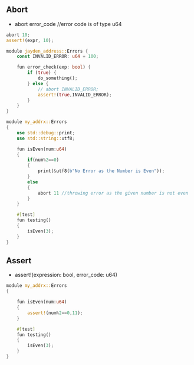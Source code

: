 ## Abort
- abort error_code //error code is of type u64
```rust
abort 10;
assert!(expr, 10);
```

```rust
module jayden_address::Errors {
    const INVALID_ERROR: u64 = 100;

    fun error_check(exp: bool) {
        if (true) {
            do_something();
        } else {
            // abort INVALID_ERROR;
            assert!(true,INVALID_ERROR);
        }
    }
}
```

```rust
module my_addrx::Errors
{
    use std::debug::print;
    use std::string::utf8;

    fun isEven(num:u64)
    {
        if(num%2==0)
        {
            print(&utf8(b"No Error as the Number is Even"));
        }
        else
        {
            abort 11 //throwing error as the given number is not even
        }
    }

    #[test]
    fun testing()
    {
        isEven(3);
    }
}
```

## Assert
- assert!(expression: bool, error_code: u64)
```rust
module my_addrx::Errors
{

    fun isEven(num:u64)
    {
        assert!(num%2==0,11);
    }

    #[test]
    fun testing()
    {
        isEven(3);
    }
}
```
